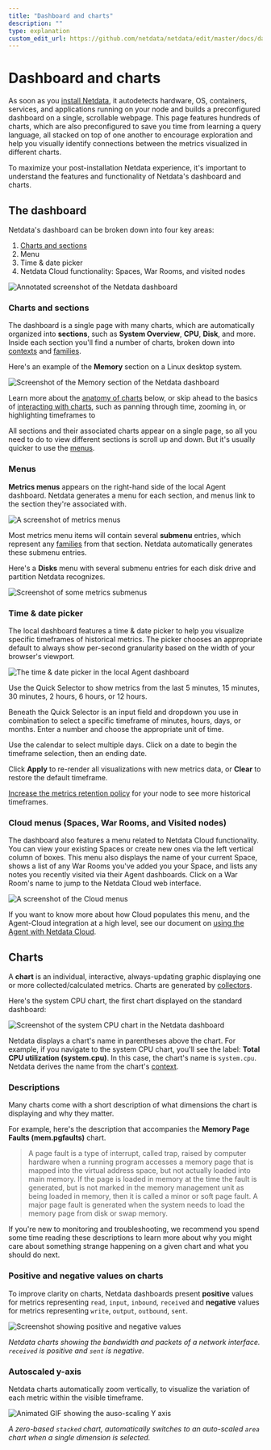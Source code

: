 ```yaml
---
title: "Dashboard and charts"
description: ""
type: explanation
custom_edit_url: https://github.com/netdata/netdata/edit/master/docs/dashboards/dashboard-charts.mdx
---
```


# Dashboard and charts

As soon as you [install Netdata](/docs/installation.mdx), it autodetects hardware, OS, containers, services, and
applications running on your node and builds a preconfigured dashboard on a single, scrollable webpage. This page
features hundreds of charts, which are also preconfigured to save you time from learning a query language, all stacked
on top of one another to encourage exploration and help you visually identify connections between the metrics visualized
in different charts.

To maximize your post-installation Netdata experience, it's important to understand the features and functionality of
Netdata's dashboard and charts.

## The dashboard

Netdata's dashboard can be broken down into four key areas:

1. [Charts and sections](#charts-and-sections)
2. Menu
3. Time & date picker
4. Netdata Cloud functionality: Spaces, War Rooms, and visited nodes

![Annotated screenshot of the Netdata
dashboard](https://user-images.githubusercontent.com/1153921/101509403-f7e59400-3935-11eb-9abd-cbecfa3ee49a.png)

### Charts and sections

The dashboard is a single page with many charts, which are automatically organized into **sections**, such as **System
Overview**, **CPU**, **Disk**, and more. Inside each section you'll find a number of charts, broken down into
[contexts](/docs/dashboards/chart-dimensions-contexts-families.mdx#contexts) and
[families](/docs/dashboards/chart-dimensions-contexts-families.mdx#families).

Here's an example of the **Memory** section on a Linux desktop system.

![Screenshot of the Memory section of the Netdata
dashboard](https://user-images.githubusercontent.com/1153921/101508423-e354cc00-3934-11eb-9b33-3ad57a5988b4.png)



Learn more about the [anatomy of charts](#charts) below, or skip ahead to the basics of [interacting with
charts](/docs/dashboards/interact-charts.mdx), such as panning through time, zooming in, or highlighting timeframes to 



All sections and their associated charts appear on a single page, so all you need to do to view different sections is
scroll up and down. But it's usually quicker to use the [menus](#metrics-menus).

### Menus

**Metrics menus** appears on the right-hand side of the local Agent dashboard. Netdata generates a menu for each
section, and menus link to the section they're associated with.

![A screenshot of metrics menus](https://user-images.githubusercontent.com/1153921/80834638-f08f2880-8ba5-11ea-99ae-f610b2885fd6.png)

Most metrics menu items will contain several **submenu** entries, which represent any
[families](/web/README.md#families) from that section. Netdata automatically
generates these submenu entries.

Here's a **Disks** menu with several submenu entries for each disk drive and
partition Netdata recognizes.

![Screenshot of some metrics
submenus](https://user-images.githubusercontent.com/1153921/80834697-11577e00-8ba6-11ea-979c-92fd19cdb480.png)

### Time & date picker

The local dashboard features a time & date picker to help you visualize specific timeframes of historical metrics. The
picker chooses an appropriate default to always show per-second granularity based on the width of your browser's
viewport.

![The time & date picker in the local Agent
dashboard](https://user-images.githubusercontent.com/1153921/101507784-2c585080-3934-11eb-9d6e-eff30b8553e4.png)

Use the Quick Selector to show metrics from the last 5 minutes, 15 minutes, 30 minutes, 2 hours, 6 hours, or 12 hours.

Beneath the Quick Selector is an input field and dropdown you use in combination to select a specific timeframe of
minutes, hours, days, or months. Enter a number and choose the appropriate unit of time.

Use the calendar to select multiple days. Click on a date to begin the timeframe selection, then an ending date. 

Click **Apply** to re-render all visualizations with new metrics data, or **Clear** to restore the default timeframe.

[Increase the metrics retention policy](/docs/store/change-metrics-storage.md) for your node to see more historical
timeframes.

### Cloud menus (Spaces, War Rooms, and Visited nodes)

The dashboard also features a menu related to Netdata Cloud functionality. You can view your existing Spaces or create
new ones via the left vertical column of boxes. This menu also displays the name of your current Space, shows a list of
any War Rooms you've added you your Space, and lists any notes you recently visited via their Agent dashboards. Click on
a War Room's name to jump to the Netdata Cloud web interface.

![A screenshot of the Cloud
menus](https://user-images.githubusercontent.com/1153921/80837210-3f8b8c80-8bab-11ea-9c75-128c2d823ef8.png)

If you want to know more about how Cloud populates this menu, and the Agent-Cloud integration at a high level, see our
document on [using the Agent with Netdata Cloud](/docs/agent-cloud.md).



## Charts

A **chart** is an individual, interactive, always-updating graphic displaying one or more collected/calculated metrics.
Charts are generated by [collectors](/collectors/README.md). 

Here's the system CPU chart, the first chart displayed on the standard
dashboard:

![Screenshot of the system CPU chart in the Netdata
dashboard](https://user-images.githubusercontent.com/1153921/62720972-0b8a8e80-b9c0-11e9-930b-4829f7b17cfd.png)

Netdata displays a chart's name in parentheses above the chart. For example, if you navigate to the system CPU chart,
you'll see the label: **Total CPU utilization (system.cpu)**. In this case, the chart's name is `system.cpu`. Netdata
derives the name from the chart's [context](#contexts).

### Descriptions

Many charts come with a short description of what dimensions the chart is displaying and why they matter.

For example, here's the description that accompanies the **Memory Page Faults (mem.pgfaults)** chart.

> A page fault is a type of interrupt, called trap, raised by computer hardware when a running program accesses a memory
> page that is mapped into the virtual address space, but not actually loaded into main memory. If the page is loaded in
> memory at the time the fault is generated, but is not marked in the memory management unit as being loaded in memory,
> then it is called a minor or soft page fault. A major page fault is generated when the system needs to load the memory
> page from disk or swap memory.

If you're new to monitoring and troubleshooting, we recommend you spend some time reading these descriptions to learn
more about why you might care about something strange happening on a given chart and what you should do next.


### Positive and negative values on charts

To improve clarity on charts, Netdata dashboards present **positive** values for metrics representing `read`, `input`,
`inbound`, `received` and **negative** values for metrics representing `write`, `output`, `outbound`, `sent`.

![Screenshot showing positive and negative
values](https://user-images.githubusercontent.com/1153921/81870401-9d649080-952a-11ea-80e3-4a7b480252ee.gif)

_Netdata charts showing the bandwidth and packets of a network interface. `received` is positive and `sent` is
negative._

### Autoscaled y-axis

Netdata charts automatically zoom vertically, to visualize the variation of each metric within the visible timeframe.

![Animated GIF showing the auso-scaling Y
axis](https://user-images.githubusercontent.com/1153921/80838276-8084a080-8bad-11ea-8167-8d5ab2fb1be1.gif)

_A zero-based `stacked` chart, automatically switches to an auto-scaled `area` chart when a single dimension is
selected._